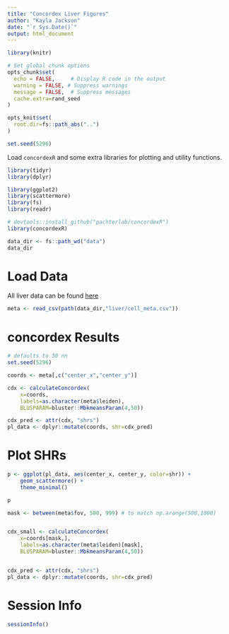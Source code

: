 ```yaml
---
title: "Concordex Liver Figures"
author: "Kayla Jackson"
date: "`r Sys.Date()`"
output: html_document
---
```



```r
library(knitr)

# Set global chunk options
opts_chunk$set(
  echo = FALSE,     # Display R code in the output
  warning = FALSE, # Suppress warnings
  message = FALSE,  # Suppress messages
  cache.extra=rand_seed
)

opts_knit$set(
  root.dir=fs::path_abs("..")
)

set.seed(5296)
```

Load  `concordexR` and some extra libraries for plotting and utility functions. 

```r
library(tidyr)
library(dplyr)

library(ggplot2)
library(scattermore)
library(fs)
library(readr)

# devtools::install_github("pachterlab/concordexR")
library(concordexR)

data_dir <- fs::path_wd("data")
data_dir
```

# Load Data
All liver data can be found [here]()
```r
meta <- read_csv(path(data_dir,"liver/cell_meta.csv"))
```

# concordex Results

```r
# defaults to 30 nn
set.seed(5296)

coords <- meta[,c("center_x","center_y")]

cdx <- calculateConcordex(
    x=coords,
    labels=as.character(meta$leiden),
    BLUSPARAM=bluster::MbkmeansParam(4,50))

cdx_pred <- attr(cdx, "shrs")
pl_data <- dplyr::mutate(coords, shr=cdx_pred)
```

# Plot SHRs
```r
p <- ggplot(pl_data, aes(center_x, center_y, color=shr)) + 
    geom_scattermore() + 
    theme_minimal() 

p
```

```r
mask <- between(meta$fov, 500, 999) # to match np.arange(500,1000)


cdx_small <- calculateConcordex(
    x=coords[mask,],
    labels=as.character(meta$leiden)[mask],
    BLUSPARAM=bluster::MbkmeansParam(4,50))


cdx_pred <- attr(cdx, "shrs")
pl_data <- dplyr::mutate(coords, shr=cdx_pred)

```

# Session Info
```r
sessionInfo()
```

